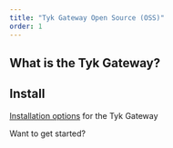 ```yaml
---
title: "Tyk Gateway Open Source (OSS)"
order: 1
---
```



## What is the Tyk Gateway?

<TykGatewayFeaturesInclude/>

## Install 
[Installation options](/5.7/tyk-self-managed#installation-options-for-tyk-self-managed) for the Tyk Gateway

Want to get started?

<ButtonLeft href="https://tyk.io/sign-up/" color="green" content="Discover Tyk OSS today" />
